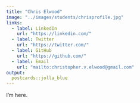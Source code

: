 ```yaml
---
title: "Chris Elwood"
image: "../images/students/chrisprofile.jpg"
links:
  - label: LinkedIn
    url: "https://linkedin.com/"
  - label: Twitter
    url: "https://twitter.com/"
  - label: GitHub
    url: "https://github.com/"
  - label: Email
    url: "mailto:christopher.v.elwood@gmail.com"
output:
  postcards::jolla_blue
---
```

 
I'm here.
